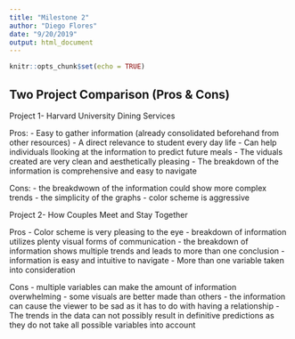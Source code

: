 ```yaml
---
title: "Milestone 2"
author: "Diego Flores"
date: "9/20/2019"
output: html_document
---
```


```r
knitr::opts_chunk$set(echo = TRUE)
```

## Two Project Comparison (Pros & Cons)

Project 1- Harvard University Dining Services

Pros:
  - Easy to gather information (already consolidated beforehand from other resources)
  - A direct relevance to student every day life
  - Can help individuals llooking at the information to predict future meals
  - The viduals created are very clean and aesthetically pleasing
  - The breakdown of the information is comprehensive and easy to navigate

Cons: 
  - the breakdwown of the information could show more complex trends
  - the simplicity of the graphs
  - color scheme is aggressive
  




Project 2- How Couples Meet and Stay Together

Pros
  - Color scheme is very pleasing to the eye
  - breakdown of information utilizes plenty visual forms of communication
  - the breakdown of information shows multiple trends and leads to more than one conclusion
  - information is easy and intuitive to navigate
  - More than one variable taken into consideration

Cons
  - multiple variables can make the amount of information overwhelming
  - some visuals are better made than others
  - the information can cause the viewer to be sad as it has to do with having a relationship
  - The trends in the data can not possibly result in definitive predictions as they do not take      all possible variables into account